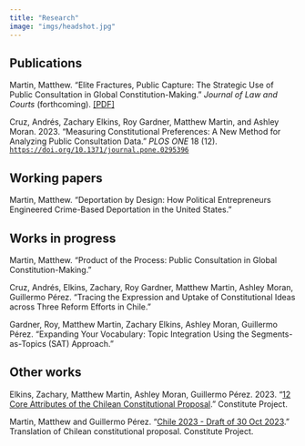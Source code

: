 ```yaml
---
title: "Research"
image: "imgs/headshot.jpg"
---
```


## Publications

Martin, Matthew. "Elite Fractures, Public Capture: The Strategic Use of Public Consultation in Global Constitution-Making." *Journal of Law and Courts* (forthcoming). [\[PDF\]](files/EFPC_final.pdf)

Cruz, Andrés, Zachary Elkins, Roy Gardner, Matthew Martin, and Ashley Moran. 2023. "Measuring Constitutional Preferences: A New Method for Analyzing Public Consultation Data." *PLOS ONE* 18 (12). [`https://doi.org/10.1371/journal.pone.0295396`](https://doi.org/10.1371/journal.pone.0295396)

## Working papers

Martin, Matthew. "Deportation by Design: How Political Entrepreneurs Engineered Crime-Based Deportation in the United States."

## Works in progress

Martin, Matthew. "Product of the Process: Public Consultation in Global Constitution-Making."

Cruz, Andrés, Elkins, Zachary, Roy Gardner, Matthew Martin, Ashley Moran, Guillermo Pérez. "Tracing the Expression and Uptake of Constitutional Ideas across Three Reform Efforts in Chile."

Gardner, Roy, Matthew Martin, Zachary Elkins, Ashley Moran, Guillermo Pérez. "Expanding Your Vocabulary: Topic Integration Using the Segments-as-Topics (SAT) Approach."

## Other works

Elkins, Zachary, Matthew Martin, Ashley Moran, Guillermo Pérez. 2023. "[12 Core Attributes of the Chilean Constitutional Proposal](https://www.constituteproject.org/data-stories/chile-2023-proposal)." Constitute Project.

Martin, Matthew and Guillermo Pérez. "[Chile 2023 - Draft of 30 Oct 2023](https://www.constituteproject.org/constitution/Chile_2023DD)." Translation of Chilean constitutional proposal. Constitute Project.
